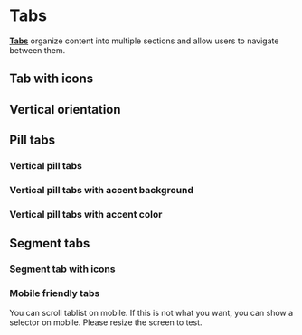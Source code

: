 

<Meta of={TabsStories} />

# Tabs

<a href="https://react-spectrum.adobe.com/react-aria/Tabs.html#tabs" target="_blank">**Tabs**</a> organize content into multiple sections and allow users to navigate between them.

<Canvas of={TabsStories.BasicExample} />

## Tab with icons

<Canvas of={TabsStories.TabWithIcons} />

## Vertical orientation

<Canvas of={TabsStories.VerticalOrientation} />

## Pill tabs

<Canvas of={TabsStories.PillTabs} />

### Vertical pill tabs

<Canvas of={TabsStories.VerticalPillTabs} />

### Vertical pill tabs with accent background

<Canvas of={TabsStories.VerticalPillTabsWithAccentBackground} />

### Vertical pill tabs with accent color

<Canvas of={TabsStories.VerticalPillTabsWithAccentColor} />

## Segment tabs

<Canvas of={TabsStories.SegmentTabs} />

### Segment tab with icons

<Canvas of={TabsStories.SegmentTabWithIcons} />

### Mobile friendly tabs

You can scroll tablist on mobile. If this is not what you want, you can show a selector on mobile. Please resize the screen to test.

<Canvas of={TabsStories.MobilFriendlyTabs} />